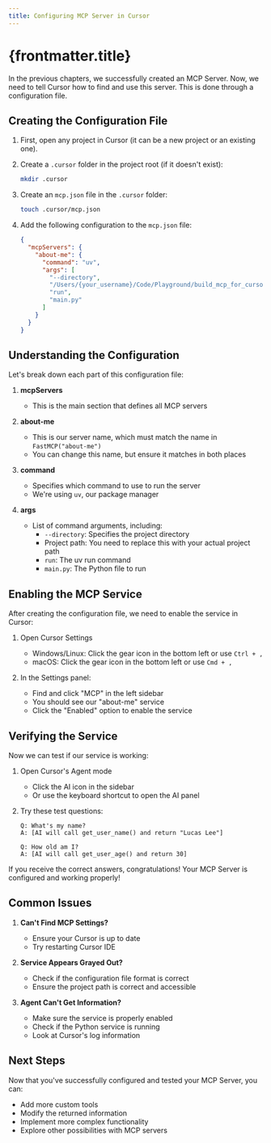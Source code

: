 ```yaml
---
title: Configuring MCP Server in Cursor
---
```


# {frontmatter.title}

In the previous chapters, we successfully created an MCP Server. Now, we need to tell Cursor how to find and use this server. This is done through a configuration file.

## Creating the Configuration File

1. First, open any project in Cursor (it can be a new project or an existing one).

2. Create a `.cursor` folder in the project root (if it doesn't exist):

   ```bash
   mkdir .cursor
   ```

3. Create an `mcp.json` file in the `.cursor` folder:

   ```bash
   touch .cursor/mcp.json
   ```

4. Add the following configuration to the `mcp.json` file:
   ```json
   {
     "mcpServers": {
       "about-me": {
         "command": "uv",
         "args": [
           "--directory",
           "/Users/{your_username}/Code/Playground/build_mcp_for_cursor/project",
           "run",
           "main.py"
         ]
       }
     }
   }
   ```

## Understanding the Configuration

Let's break down each part of this configuration file:

1. **mcpServers**

   - This is the main section that defines all MCP servers

2. **about-me**

   - This is our server name, which must match the name in `FastMCP("about-me")`
   - You can change this name, but ensure it matches in both places

3. **command**

   - Specifies which command to use to run the server
   - We're using `uv`, our package manager

4. **args**
   - List of command arguments, including:
     - `--directory`: Specifies the project directory
     - Project path: You need to replace this with your actual project path
     - `run`: The uv run command
     - `main.py`: The Python file to run

## Enabling the MCP Service

After creating the configuration file, we need to enable the service in Cursor:

1. Open Cursor Settings

   - Windows/Linux: Click the gear icon in the bottom left or use `Ctrl + ,`
   - macOS: Click the gear icon in the bottom left or use `Cmd + ,`

2. In the Settings panel:
   - Find and click "MCP" in the left sidebar
   - You should see our "about-me" service
   - Click the "Enabled" option to enable the service

## Verifying the Service

Now we can test if our service is working:

1. Open Cursor's Agent mode

   - Click the AI icon in the sidebar
   - Or use the keyboard shortcut to open the AI panel

2. Try these test questions:

   ```
   Q: What's my name?
   A: [AI will call get_user_name() and return "Lucas Lee"]

   Q: How old am I?
   A: [AI will call get_user_age() and return 30]
   ```

If you receive the correct answers, congratulations! Your MCP Server is configured and working properly!

## Common Issues

1. **Can't Find MCP Settings?**

   - Ensure your Cursor is up to date
   - Try restarting Cursor IDE

2. **Service Appears Grayed Out?**

   - Check if the configuration file format is correct
   - Ensure the project path is correct and accessible

3. **Agent Can't Get Information?**
   - Make sure the service is properly enabled
   - Check if the Python service is running
   - Look at Cursor's log information

## Next Steps

Now that you've successfully configured and tested your MCP Server, you can:

- Add more custom tools
- Modify the returned information
- Implement more complex functionality
- Explore other possibilities with MCP servers
